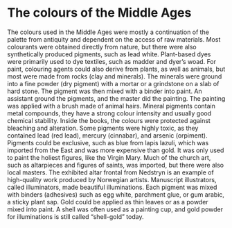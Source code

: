 # The colours of the Middle Ages

The colours used in the Middle Ages were mostly a continuation of the palette from antiquity and dependent on the access of raw materials. Most colourants were obtained directly from nature, but there were also synthetically produced pigments, such as lead white. Plant-based dyes were primarily used to dye textiles, such as madder and dyer’s woad. For paint, colouring agents could also derive from plants, as well as animals, but most were made from rocks (clay and minerals). The minerals were ground into a fine powder (dry pigment) with a mortar or a grindstone on a slab of hard stone. The pigment was then mixed with a binder into paint. An assistant ground the pigments, and the master did the painting. The painting was applied with a brush made of animal hairs. Mineral pigments contain metal compounds, they have a strong colour intensity and usually good chemical stability. Inside the books, the colours were protected against bleaching and alteration. Some pigments were highly toxic, as they contained lead (red lead), mercury (cinnabar), and arsenic (orpiment). Pigments could be exclusive, such as blue from lapis lazuli, which was imported from the East and was more expensive than gold. It was only used to paint the holiest figures, like the Virgin Mary. Much of the church art, such as altarpieces and figures of saints, was imported, but there were also local masters. The exhibited altar frontal from Nedstryn is an example of high-quality work produced by Norwegian artists. Manuscript illustrators, called illuminators, made beautiful illuminations. Each pigment was mixed with binders (adhesives) such as egg white, parchment glue, or gum arabic, a sticky plant sap. Gold could be applied as thin leaves or as a powder mixed into paint. A shell was often used as a painting cup, and gold powder for illuminations is still called “shell-gold” today.
